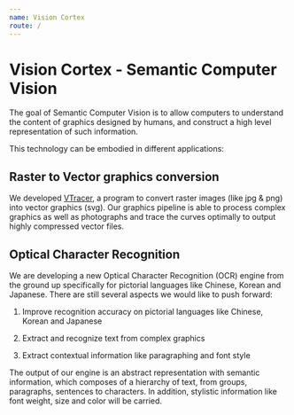 ```yaml
---
name: Vision Cortex
route: /
---
```


# Vision Cortex - Semantic Computer Vision

The goal of Semantic Computer Vision is to allow computers to understand the content of graphics designed by humans, and construct a high level representation of such information.

This technology can be embodied in different applications:

## Raster to Vector graphics conversion

We developed [VTracer](//www.visioncortex.org/vtracer/), a program to convert raster images (like jpg & png) into vector graphics (svg). Our graphics pipeline is able to process complex graphics as well as photographs and trace the curves optimally to output highly compressed vector files.

## Optical Character Recognition

We are developing a new Optical Character Recognition (OCR) engine from the ground up specifically for pictorial languages like Chinese, Korean and Japanese. There are still several aspects we would like to push forward:

1. Improve recognition accuracy on pictorial languages like Chinese, Korean and Japanese

2. Extract and recognize text from complex graphics

3. Extract contextual information like paragraphing and font style

The output of our engine is an abstract representation with semantic information, which composes of a hierarchy of text, from groups, paragraphs, sentences to characters. In addition, stylistic information like font weight, size and color will be carried.